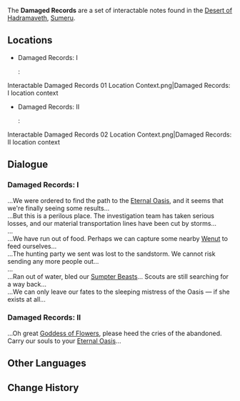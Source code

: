 {{Terminology Infobox
|image        = 
|type         = Notable Interactables
|region       = Sumeru
|subregion    = Great Red Sand
|area         = Desert of Hadramaveth
|subarea      = Passage of Ghouls
}}
The '''Damaged Records''' are a set of interactable notes found in the [[Desert of Hadramaveth]], [[Sumeru]].

==Locations==
* Damaged Records: I
*: <gallery>Interactable Damaged Records 01 Location.png|Damaged Records: I location
Interactable Damaged Records 01 Location Context.png|Damaged Records: I location context
</gallery>
* Damaged Records: II
*: <gallery>Interactable Damaged Records 02 Location.png|Damaged Records: II location
Interactable Damaged Records 02 Location Context.png|Damaged Records: II location context
</gallery>

==Dialogue==
===Damaged Records: I===
...We were ordered to find the path to the [[The Orchard of Pairidaeza|Eternal Oasis]], and it seems that we're finally seeing some results...<br>
...But this is a perilous place. The investigation team has taken serious losses, and our material transportation lines have been cut by storms...<br>
...<br>
...We have run out of food. Perhaps we can capture some nearby [[Wenut]] to feed ourselves...<br>
...The hunting party we sent was lost to the sandstorm. We cannot risk sending any more people out...<br>
...<br>
...Ran out of water, bled our [[Sumpter Beast]]s... Scouts are still searching for a way back...<br>
...We can only leave our fates to the sleeping mistress of the Oasis &mdash; if she exists at all...

===Damaged Records: II ===
...Oh great [[Nabu Malikata|Goddess of Flowers]], please heed the cries of the abandoned. Carry our souls to your [[The Orchard of Pairidaeza|Eternal Oasis]]...

==Other Languages==
{{Other Languages
|en      = Damaged Records
|zhs     = 残损的记录
|zhs_rm  = Cánsǔn de Jìlù
|zht     = 殘損的紀錄
|zht_rm  = Cánsǔn de Jìlù
|zh_tl   = Damaged Records
|ja      = 破損した記録
|ja_rm   = Hason shita Kiroku
|ja_tl   = Damaged Records
|ko      = 훼손된 기록
|ko_tl   = Damaged Records
|es      = Registros dañados
|es_tl   = Damaged Records
|fr      = Registre endommagé
|fr_tl   = Damaged Register
|ru      = Повреждённые записи
|ru_tl   = Damaged Records
|th      = บันทึกเสียหาย
|th_rm   = 
|th_tl   = 
|vi      = Ghi Chép Rách Rưới
|vi_tl   = 
|de      = Beschädigte Aufzeichnungen
|de_tl   = Damaged Records
|id      = Laporan Rusak
|id_tl   = Damaged Records
|pt      = Registros Danificados
|pt_tl   = 
|tr      = Hasarlı Kayıtlar
|tr_tl   = 
|it      = Registri danneggiati
|it_tl   = Damaged Records
}}

==Change History==
{{Change History|3.4}}
<!--
==References==
{{Reflist}}
-->